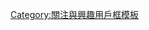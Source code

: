 {{Userbox
  |border-c = #000000
  |border-s = 1
  |id-c     = #FFFFFF
  |id-s     = 12
  |id-fc    = #000000
  |info-c   = #C7DEE2
  |info-s   = 10
  |info-fc  = #404040
  |id       = [[File:EvolutionRevo.jpg|70px]]
  |info     = 這個用戶會駕駛'''-{zh-tw:三角翼輕航機;zh-cn:动力三角翼}-'''。
  |usercategory=航空迷維基人
}}<noinclude>[[Category:關注與興趣用戶框模板]]</noinclude>